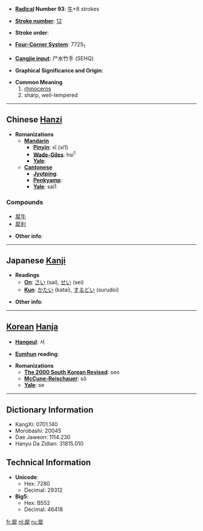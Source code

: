 * '''[[Wiktionary:Chinese radical index| Radical]] Number 93''': [[Wiktionary:Chinese radical index 牛|牛]]+8 strokes

* '''[[Wiktionary:Chinese total strokes index|Stroke number]]''': [[Wiktionary:Chinese total strokes index 12|12]]

* '''Stroke order''': 

* '''[[Wiktionary:Chinese four corner index|Four-Corner System]]''': 7725<sub>1</sub>

* '''[[Wiktionary:Chinese Cangjie index|Cangjie input]]''': 尸水竹手 (SEHQ)

* '''Graphical Significance and Origin''': 

* '''Common Meaning'''
*# [[rhinoceros]]
*# sharp, well-tempered

----

== Chinese [[Hanzi]] ==

* '''Romanizations'''
** '''[[Mandarin]]'''
*** '''[[Pinyin]]''': xī (xi1)
*** '''[[Wade-Giles]]''': hsi<sup>1</sup>
*** '''[[Yale]]''': 
** '''[[Cantonese]]'''
*** '''[[Jyutping]]''':
*** '''[[Penkyamp]]''': 
*** '''[[Yale]]''': sai1

===Compounds===
*[[犀牛]]
*[[犀利]]

* '''Other info''': 

----

== Japanese [[Kanji]] ==

* '''Readings'''
** '''[[On]]''':  [[さい]] (sai), [[せい]] (sei)
** '''[[Kun]]''': [[かたい]] (katai), [[するどい]] (surudoi)

* '''Other info''':  

----

== [[Korean]] [[Hanja]] ==

* '''[[Hangeul]]''': 서

* '''[[Eumhun]] reading''': 

* '''Romanizations'''
** '''[[The 2000 South Korean Revised Romanization|The 2000 South Korean Revised]]''': seo
** '''[[McCune-Reischauer]]''': sŏ
** '''[[Yale]]''': se

----

== Dictionary Information ==

* KangXi: 0701.140
* Morobashi: 20045
* Dae Jaweon: 1114.230
* Hanyu Da Zidian: 31815.010

== Technical Information ==

* '''Unicode''':
** Hex: 7280
** Decimal: 29312
* '''Big5''':
** Hex: B552
** Decimal: 46418

[[fr:犀]]
[[nl:犀]]
[[ru:犀]]